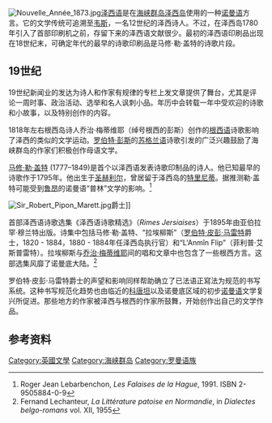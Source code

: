 [[Image:Nouvelle_Année_1873.jpg|thumb]][[泽西语|泽西语]]是在[[海峡群岛|海峡群岛]][[泽西岛|泽西岛]]使用的一种[[诺曼语|诺曼语]]方言。它的文学传统可追溯至[[韦斯|韦斯]]，一名12世纪的泽西诗人。不过，在泽西岛1780年引入了首部印刷机之前，存留下来的泽西语文献很少。最初的泽西语印刷品出现在18世纪末，可确定年代的最早的诗歌印刷品是马修·勒·盖特的诗歌片段。

==19世纪==
19世纪新闻业的发达为诗人和作家有规律的专栏上发文章提供了舞台，尤其是评论一周时事、政治活动、选举和名人讽刺小品。年历中会转载一年中受欢迎的诗歌和小故事，以及特别创作的内容。

1818年左右根西岛诗人乔治·梅蒂维耶（绰号根西的彭斯）创作的[[根西语|根西语]]诗歌影响了泽西的类似的文学运动。[[罗伯特·彭斯|罗伯特·彭斯]]的[[苏格兰语|苏格兰语]]诗歌引发的广泛兴趣鼓励了海峡群岛的作家们积极创作母语文学。

[[马修·勒·盖特|马修·勒·盖特]] (1777–1849)是首个以泽西语发表诗歌印制品的诗人。他已知最早的诗歌作于1795年。他出生于[[圣赫利尔|圣赫利尔]]，曾居留于泽西岛的[[特里尼蒂_(泽西岛)|特里尼蒂]]。据推测勒·盖特可能受到[[鲁昂|鲁昂]]的诺曼语“普林”文学的影响。<ref>Roger Jean Lebarbenchon, ''Les Falaises de la Hague'', 1991. ISBN 2-9505884-0-9</ref>

[[Image:Sir_Robert_Pipon_Marett.jpg|thumb]]爵士]]

首部泽西语诗歌选集《泽西语诗歌精选》（''Rimes Jersiaises''）于1895年由亚伯拉罕·穆兰特出版。诗集中包括马修·勒·盖特、“拉埃柳斯”（[[罗伯特·皮彭·马雷特|罗伯特·皮彭·马雷特]]爵士，1820 - 1884，1880 - 1884年任泽西岛执行官）和“L'Anmîn Flip”（菲利普·艾斯普雷特）。拉埃柳斯与[[乔治·梅蒂维耶|乔治·梅蒂维耶]]间的唱和文章中也包含了一些根西方言。这部选集风靡了诺曼底大陆。<ref>Fernand Lechanteur, ''La Littérature patoise en Normandie'', in ''Dialectes belgo-romans'' vol. XII, 1955</ref>

罗伯特·皮彭·马雷特爵士的声望和影响同样帮助确立了已法语正寫法为规范的书写系统。这种书写规范化趋势也由临近的[[科唐坦半岛|科唐坦]]以及诺曼底区域的初步[[诺曼语|诺曼语]]文学复兴所促进。那些地方的作家被泽西与根西的作家所鼓舞，开始创作出自己的文学作品。

==参考资料==
{{reflist}}

[[Category:英國文學|Category:英國文學]]
[[Category:海峡群岛|Category:海峡群岛]]
[[Category:罗曼语族|Category:罗曼语族]]
